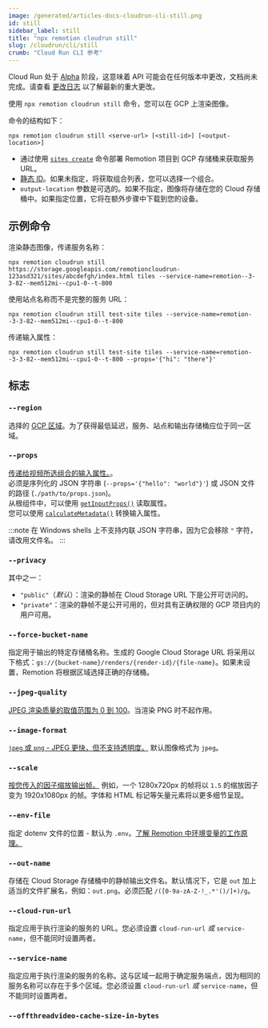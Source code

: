 ```yaml
---
image: /generated/articles-docs-cloudrun-cli-still.png
id: still
sidebar_label: still
title: "npx remotion cloudrun still"
slug: /cloudrun/cli/still
crumb: "Cloud Run CLI 参考"
---
```


<ExperimentalBadge>
<p>Cloud Run 处于 <a href="/docs/cloudrun-alpha">Alpha</a> 阶段，这意味着 API 可能会在任何版本中更改，文档尚未完成。请查看 <a href="https://remotion.dev/changelog">更改日志</a> 以了解最新的重大更改。</p>
</ExperimentalBadge>

使用 `npx remotion cloudrun still` 命令，您可以在 GCP 上渲染图像。

命令的结构如下：

```
npx remotion cloudrun still <serve-url> [<still-id>] [<output-location>]
```

- 通过使用 [`sites create`](/docs/cloudrun/cli/sites#create) 命令部署 Remotion 项目到 GCP 存储桶来获取服务 URL。
- [静态 ID](/docs/terminology/composition#composition-id)。如果未指定，将获取组合列表，您可以选择一个组合。
- `output-location` 参数是可选的。如果不指定，图像将存储在您的 Cloud 存储桶中。如果指定位置，它将在额外步骤中下载到您的设备。

## 示例命令

渲染静态图像，传递服务名称：

```
npx remotion cloudrun still https://storage.googleapis.com/remotioncloudrun-123asd321/sites/abcdefgh/index.html tiles --service-name=remotion--3-3-82--mem512mi--cpu1-0--t-800
```

使用站点名称而不是完整的服务 URL：

```
npx remotion cloudrun still test-site tiles --service-name=remotion--3-3-82--mem512mi--cpu1-0--t-800
```

传递输入属性：

```
npx remotion cloudrun still test-site tiles --service-name=remotion--3-3-82--mem512mi--cpu1-0--t-800 --props='{"hi": "there"}'
```

## 标志

### `--region`

选择的 [GCP 区域](/docs/cloudrun/region-selection)。为了获得最低延迟，服务、站点和输出存储桶应位于同一区域。

### `--props`

[传递给视频所选组合的输入属性。](/docs/passing-props#passing-input-props-in-the-cli)。  
必须是序列化的 JSON 字符串 (`--props='{"hello": "world"}'`) 或 JSON 文件的路径 (`./path/to/props.json`)。  
从根组件中，可以使用 [`getInputProps()`](/docs/get-input-props) 读取属性。  
您可以使用 [`calculateMetadata()`](/docs/calculate-metadata) 转换输入属性。


:::note
在 Windows shells 上不支持内联 JSON 字符串，因为它会移除 `"` 字符，请改用文件名。
:::

### `--privacy`

其中之一：

- `"public"`（_默认_）：渲染的静帧在 Cloud Storage URL 下是公开可访问的。
- `"private"`：渲染的静帧不是公开可用的，但对具有正确权限的 GCP 项目内的用户可用。

### `--force-bucket-name`

指定用于输出的特定存储桶名称。生成的 Google Cloud Storage URL 将采用以下格式：`gs://{bucket-name}/renders/{render-id}/{file-name}`。如果未设置，Remotion 将根据区域选择正确的存储桶。

### `--jpeg-quality`

[JPEG 渲染质量的取值范围为 0 到 100](/docs/config#setjpegquality)。当渲染 PNG 时不起作用。

### `--image-format`

[`jpeg` 或 `png` - JPEG 更快，但不支持透明度。](/docs/config#setstillimageformat) 默认图像格式为 `jpeg`。

### `--scale`

[按您传入的因子缩放输出帧。](/docs/scaling) 例如，一个 1280x720px 的帧将以 `1.5` 的缩放因子变为 1920x1080px 的帧。字体和 HTML 标记等矢量元素将以更多细节呈现。

### `--env-file`

指定 dotenv 文件的位置 - 默认为 `.env`。[了解 Remotion 中环境变量的工作原理。](/docs/env-variables)

### `--out-name`

存储在 Cloud Storage 存储桶中的静帧输出文件名。默认情况下，它是 `out` 加上适当的文件扩展名，例如：`out.png`。必须匹配 `/([0-9a-zA-Z-!_.*'()/]+)/g`。

### `--cloud-run-url`

指定应用于执行渲染的服务的 URL。您必须设置 `cloud-run-url` _或_ `service-name`，但不能同时设置两者。

### `--service-name`

指定应用于执行渲染的服务的名称。这与区域一起用于确定服务端点，因为相同的服务名称可以存在于多个区域。您必须设置 `cloud-run-url` _或_ `service-name`，但不能同时设置两者。

### `--offthreadvideo-cache-size-in-bytes`<AvailableFrom v="4.0.23"/>

<Options id="offthreadvideo-cache-size-in-bytes" />

